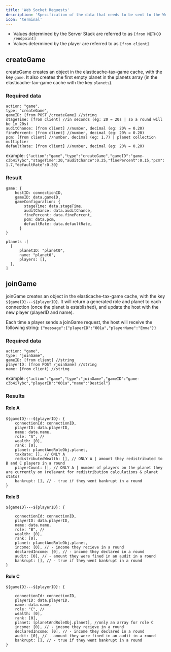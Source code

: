 ```yaml
---
title: 'Web Socket Requests'
description: 'Specification of the data that needs to be sent to the WebSocket connection to execute a given function. For each function, you can find the data structure and an example of a working command.'
icon: 'terminal'
---
```

* Values determined by the Server Stack are referred to as `[from METHOD /endpoint]`
* Values determined by the player are referred to as `[from client]`

## createGame
createGame creates an object in the elasticache-tax-game cache, with the key `game`. It also creates the first empty planet in the planets array (in the elasticache-tax-game cache with the key `planets`).

### Required data
```
action: "game",
type: "createGame",
gameID: [from POST /createGame] //string
stageTime: [from client] //in seconds (eg: 20 = 20s | so a round will be 1m 20s)
auditChance: [from client] //number, decimal (eg: 20% = 0.20)
finePercent: [from client] //number, decimal (eg: 20% = 0.20)
pcm: [from client] //number, decimal (eg: 1.7) | planet collection multiplier
defaultRate: [from client] //number, decimal (eg: 20% = 0.20)
```

example: `{"action":"game","type":"createGame","gameID":"game-c3b4i7ybc","stageTime":20,"auditChance":0.25,"finePercent":0.15,"pcm":1.7,"defaultRate":0.30}`

### Result
```
game: {
    hostID: connectionID,
    gameID: data.gameID,
    gameConfiguration: {
        stageTime: data.stageTime,
        auditChance: data.auditChance,
        finePercent: data.finePercent,
        pcm: data.pcm,
        defaultRate: data.defaultRate,
      }
}

planets :[
  {
      planetID: "planet0",
      name: "planet0",
      players: [],
  },
]
```

## joinGame
joinGame creates an object in the elasticache-tax-game cache, with the key `${gameID}---${playerID}`. It will return a generated role and planet to each connection (once the planet is established), and update the host with the new player (playerID and name).


<Note>Each time a player sends a joinGame request, the host will receive the following string: `{"message":{"playerID":"001a","playerName":"Emma"}}`</Note>

### Required data
```
action: "game",
type: "joinGame",
gameID: [from client] //string
playerID: [from POST /joinGame] //string
name: [from client] //string
```

example: `{"action":"game","type":"joinGame","gameID":"game-c3b4i7ybc","playerID":"001a","name":"Destiel"}`

### Results

#### Role A
```
${gameID}---${playerID}: {
    connectionId: connectionID,
    playerID: data.playerID,
    name: data.name,
    role: "A", //
    wealth: [0],
    rank: [0],
    planet: planetAndRoleObj.planet,
    taxRate: [], // ONLY A
    redistributedWealth: [], // ONLY A | amount they redistributed to B and C players in a round
    playerCount: [], // ONLY A | number of players on the planet they are currently on (relevant for redistribution calculations & planet stats)
    bankrupt: [], // - true if they went bankrupt in a round
}
```

#### Role B
```
${gameID}---${playerID}: {

    connectionId: connectionID,
    playerID: data.playerID,
    name: data.name,
    role: "B", //
    wealth: [0],
    rank: [0],
    planet: planetAndRoleObj.planet,
    income: [0], // - income they recieve in a round
    declaredIncome: [0], // - income they declared in a round
    audit: [0], // - amount they were fined in an audit in a round
    bankrupt: [], // - true if they went bankrupt in a round
}
```

#### Role C
```
${gameID}---${playerID}: {

    connectionId: connectionID,
    playerID: data.playerID,
    name: data.name,
    role: "C", //
    wealth: [0],
    rank: [0],
    planet: [planetAndRoleObj.planet], //only an array for role C
    income: [0], // - income they recieve in a round
    declaredIncome: [0], // - income they declared in a round
    audit: [0], // - amount they were fined in an audit in a round
    bankrupt: [], // - true if they went bankrupt in a round
}
```
